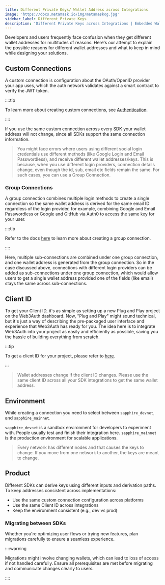 ```yaml
---
title: Different Private Keys/ Wallet Address across Integrations
image: 'https://docs.metamask.io/img/metamaskog.jpg'
sidebar_label: Different Private Keys
description: 'Different Private Keys across Integrations | Embedded Wallets'
---
```


Developers and users frequently face confusion when they get different wallet addresses for multitudes of reasons. Here's our attempt to explain the possible reasons for different wallet addresses and what to keep in mind while designing your solutions.

## Custom Connections

A custom connection is configuration about the OAuth/OpenID provider your app uses, which the auth network validates against a smart contract to verify the JWT token.

::::tip

To learn more about creating custom connections, see [Authentication](/embedded-wallets/authentication).

::::

If you use the same custom connection across every SDK your wallet address will not change, since all SDKs support the same connection information.

> You might face errors where users using different social login credentials use different methods (like Google Login and Email Passwordless), and receive different wallet addresses/keys. This is because, when you use different login providers, connection details change, even though the id, sub, email etc fields remain the same. For such cases, you can use a Group Connection.

### Group Connections

A group connection combines multiple login methods to create a single connection so the same wallet address is derived for the same email ID regardless of the login provider, for example, combining Google and Email Passwordless or Google and GitHub via Auth0 to access the same key for your user.

::::tip

Refer to the docs [here](/embedded-wallets/authentication/group-connections) to learn more about creating a group connection.

::::

Here, multiple sub-connections are combined under one group connection, and one wallet address is generated from the group connection. So in the case discussed above, connections with different login providers can be added as sub-connections under one group connection, which would allow users to get a single wallet address provided one of the fields (like email) stays the same across sub-connections.

## Client ID

To get your Client ID, it's as simple as setting up a new Plug and Play project on the Web3Auth dashboard. Now, "Plug and Play" might sound technical, but it's just a way of describing the pre-packaged user interface and experience that Web3Auth has ready for you. The idea here is to integrate Web3Auth into your project as easily and efficiently as possible, saving you the hassle of building everything from scratch.

:::tip

To get a client ID for your project, please refer to [here](/embedded-wallets/dashboard/).

:::

> Wallet addresses change if the client ID changes. Please use the same client ID across all your SDK integrations to get the same wallet address.

## Environment

While creating a connection you need to select between `sapphire_devnet`, and `sapphire_mainnet`.

`sapphire_devnet` is a sandbox environment for developers to experiment with. People usually test and finish their integration here. `sapphire_mainnet` is the production environment for scalable applications.

> Every network has different nodes and that causes the keys to change. If you move from one network to another, the keys are meant to change.

## Product

Different SDKs can derive keys using different inputs and derivation paths. To keep addresses consistent across implementations:

- Use the same custom connection configuration across platforms
- Use the same Client ID across integrations
- Keep the environment consistent (e.g., dev vs prod)

### Migrating between SDKs

Whether you're optimizing user flows or trying new features, plan migrations carefully to ensure a seamless experience.

::::warning

Migrations might involve changing wallets, which can lead to loss of access if not handled carefully. Ensure all prerequisites are met before migrating and communicate changes clearly to users.

::::
